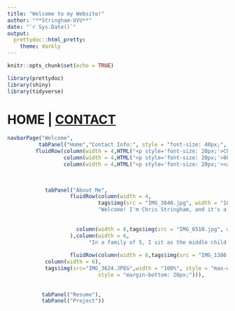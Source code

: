 ```yaml
---
title: "Welcome to my Website!"
author: "**Stringham-UVU**"
date: "`r Sys.Date()`"
output: 
  prettydoc::html_pretty:
    theme: darkly
---
```


```r
knitr::opts_chunk$set(echo = TRUE)

library(prettydoc)
library(shiny)
library(tidyverse)
```

# HOME | [CONTACT]()
```r
navbarPage("Welcome",
          tabPanel("Home","Contact Info:", style = "font-size: 40px;",
         fluidRow(column(width = 4,HTML("<p style='font-size: 20px;'>Christopher Stringham</p>")),
                  column(width = 4,HTML("<p style='font-size: 20px;'>800 W University Parkway</p>")),
                  column(width = 4,HTML("<p style='font-size: 20px;'><a href='mailto:cstringham@rocketmail.com'>cstringham@rocketmail.com</a></p>")))),

          
           
            tabPanel("About Me",
                    fluidRow(column(width = 4, 
                             tags$img(src = "IMG_3840.jpg", width = "100%", style = "max-width: 300px;"),style = "text-align: center; margin-top: 10px;"),column(width = 8,
                             "Welcome! I'm Chris Stringham, and it's a pleasure to have you exploring my website. At 24 years old, I'm from the sunny shores of Simi Valley, California. I am currently living in Provo, as I pursue my Bachelor's degree in Biology at Utah Valley University, set to graduate in May 2024.I'm driven by a passion for dentistry, with dreams of becoming an orthodontist. Outside academics, you'll often find me surfing, painting, or reading. My current adventure is set on moving to Kauai after the summer, where I will work as a dental assistant and part-time lifeguard."),
                      
                      
                      column(width = 6,tags$img(src = "IMG_6510.jpg", width = "100%", style = "max-width: 300px;"),style = "margin-top: 20px;"
                    ),column(width = 6, 
                          "In a family of 5, I sit as the middle child with my older brother Scott who lives in Philadelphia, and a younger brother Jack who lives in American Fork. We are also accompanied by an Australian Shepard named Maggie and a cat named Puurfessor Chaos. Surrounded by my two best friends Gage and Joe",style="margin-top:40px")),
                    
                    fluidRow(column(width = 6,tags$img(src = "IMG_1386.jpg", width = "100%", style = "max-width:200px;"),style = "margin-top: 20px;"),
            column(width = 6),
            tags$img(src="IMG_3624.JPEG",width = "100%", style = "max-width: 250px; margin-top:1000px",
                             style = "margin-bottom: 20px;"))),
           
           
           tabPanel("Resume"),
           tabPanel("Project"))
```







